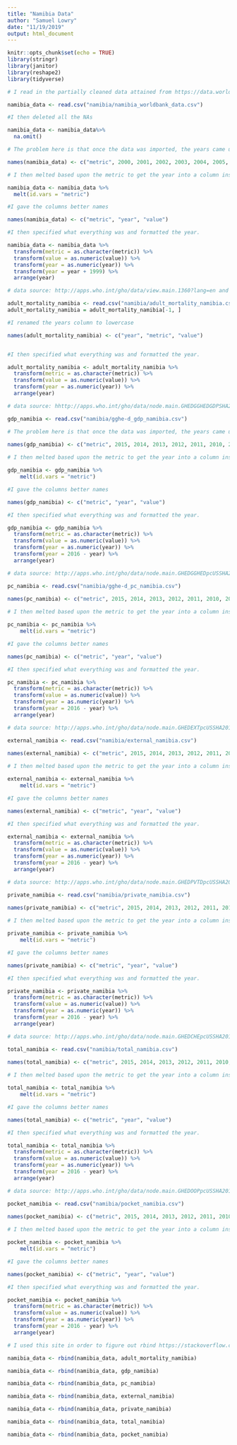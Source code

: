 ```yaml
---
title: "Namibia Data"
author: "Samuel Lowry"
date: "11/19/2019"
output: html_document
---
```


```r
knitr::opts_chunk$set(echo = TRUE)
library(stringr)
library(janitor)
library(reshape2)
library(tidyverse)
```

```r
# I read in the partially cleaned data attained from https://data.worldbank.org/country/namibia?view=chart

namibia_data <- read.csv("namibia/namibia_worldbank_data.csv")

#I then deleted all the NAs 

namibia_data <- namibia_data%>% 
  na.omit() 

# The problem here is that once the data was imported, the years came up with x in front of them, so I renamed them all. 

names(namibia_data) <- c("metric", 2000, 2001, 2002, 2003, 2004, 2005, 2006, 2007, 2008, 2009, 2010, 2011, 2012, 2013, 2014, 2015)

# I then melted based upon the metric to get the year into a column instead of row. 

namibia_data <- namibia_data %>% 
  melt(id.vars = "metric") 

#I gave the columns better names

names(namibia_data) <- c("metric", "year", "value")

#I then specified what everything was and formatted the year.

namibia_data <- namibia_data %>% 
  transform(metric = as.character(metric)) %>%
  transform(value = as.numeric(value)) %>% 
  transform(year = as.numeric(year)) %>% 
  transform(year = year + 1999) %>% 
  arrange(year)
```


```r
# data source: http://apps.who.int/gho/data/view.main.1360?lang=en and I got rid of the first row because it was for 2016, and we are just working with 2000-2015

adult_mortality_namibia <- read.csv("namibia/adult_mortality_namibia.csv") 
adult_mortality_namibia = adult_mortality_namibia[-1, ]

#I renamed the years column to lowercase 

names(adult_mortality_namibia) <- c("year", "metric", "value")


#I then specified what everything was and formatted the year.

adult_mortality_namibia <- adult_mortality_namibia %>% 
  transform(metric = as.character(metric)) %>%
  transform(value = as.numeric(value)) %>% 
  transform(year = as.numeric(year)) %>% 
  arrange(year)
```

```r
# data source: hhttp://apps.who.int/gho/data/node.main.GHEDGGHEDGDPSHA2011?lang=en

gdp_namibia <- read.csv("namibia/gghe-d_gdp_namibia.csv") 

# The problem here is that once the data was imported, the years came up with x in front of them, so I renamed them all.

names(gdp_namibia) <- c("metric", 2015, 2014, 2013, 2012, 2011, 2010, 2009, 2008, 2007, 2006, 2005, 2004, 2003, 2002, 2001, 2000)
 
# I then melted based upon the metric to get the year into a column instead of row. 

gdp_namibia <- gdp_namibia %>% 
    melt(id.vars = "metric")

#I gave the columns better names

names(gdp_namibia) <- c("metric", "year", "value")

#I then specified what everything was and formatted the year.

gdp_namibia <- gdp_namibia %>% 
  transform(metric = as.character(metric)) %>%
  transform(value = as.numeric(value)) %>% 
  transform(year = as.numeric(year)) %>% 
  transform(year = 2016 - year) %>% 
  arrange(year)
```

```r
# data source: http://apps.who.int/gho/data/node.main.GHEDGGHEDpcUSSHA2011?lang=en

pc_namibia <- read.csv("namibia/gghe-d_pc_namibia.csv") 

names(pc_namibia) <- c("metric", 2015, 2014, 2013, 2012, 2011, 2010, 2009, 2008, 2007, 2006, 2005, 2004, 2003, 2002, 2001, 2000)
 
# I then melted based upon the metric to get the year into a column instead of row. 

pc_namibia <- pc_namibia %>% 
    melt(id.vars = "metric")

#I gave the columns better names

names(pc_namibia) <- c("metric", "year", "value")

#I then specified what everything was and formatted the year.

pc_namibia <- pc_namibia %>% 
  transform(metric = as.character(metric)) %>%
  transform(value = as.numeric(value)) %>% 
  transform(year = as.numeric(year)) %>% 
  transform(year = 2016 - year) %>% 
  arrange(year)
```

```r
# data source: http://apps.who.int/gho/data/node.main.GHEDEXTpcUSSHA2011?lang=en

external_namibia <- read.csv("namibia/external_namibia.csv") 

names(external_namibia) <- c("metric", 2015, 2014, 2013, 2012, 2011, 2010, 2009, 2008, 2007, 2006, 2005, 2004, 2003, 2002, 2001, 2000)
 
# I then melted based upon the metric to get the year into a column instead of row. 

external_namibia <- external_namibia %>% 
    melt(id.vars = "metric")

#I gave the columns better names

names(external_namibia) <- c("metric", "year", "value")

#I then specified what everything was and formatted the year.

external_namibia <- external_namibia %>% 
  transform(metric = as.character(metric)) %>%
  transform(value = as.numeric(value)) %>% 
  transform(year = as.numeric(year)) %>% 
  transform(year = 2016 - year) %>% 
  arrange(year)
```

```r
# data source: http://apps.who.int/gho/data/node.main.GHEDPVTDpcUSSHA2011?lang=en

private_namibia <- read.csv("namibia/private_namibia.csv") 

names(private_namibia) <- c("metric", 2015, 2014, 2013, 2012, 2011, 2010, 2009, 2008, 2007, 2006, 2005, 2004, 2003, 2002, 2001, 2000)
 
# I then melted based upon the metric to get the year into a column instead of row. 

private_namibia <- private_namibia %>% 
    melt(id.vars = "metric")

#I gave the columns better names

names(private_namibia) <- c("metric", "year", "value")

#I then specified what everything was and formatted the year.

private_namibia <- private_namibia %>% 
  transform(metric = as.character(metric)) %>%
  transform(value = as.numeric(value)) %>% 
  transform(year = as.numeric(year)) %>% 
  transform(year = 2016 - year) %>% 
  arrange(year)
```

```r
# data source: http://apps.who.int/gho/data/node.main.GHEDCHEpcUSSHA2011?lang=en

total_namibia <- read.csv("namibia/total_namibia.csv") 

names(total_namibia) <- c("metric", 2015, 2014, 2013, 2012, 2011, 2010, 2009, 2008, 2007, 2006, 2005, 2004, 2003, 2002, 2001, 2000)
 
# I then melted based upon the metric to get the year into a column instead of row. 

total_namibia <- total_namibia %>% 
    melt(id.vars = "metric")

#I gave the columns better names

names(total_namibia) <- c("metric", "year", "value")

#I then specified what everything was and formatted the year.

total_namibia <- total_namibia %>% 
  transform(metric = as.character(metric)) %>%
  transform(value = as.numeric(value)) %>% 
  transform(year = as.numeric(year)) %>% 
  transform(year = 2016 - year) %>% 
  arrange(year)
```

```r
# data source: http://apps.who.int/gho/data/node.main.GHEDOOPpcUSSHA2011?lang=en

pocket_namibia <- read.csv("namibia/pocket_namibia.csv") 

names(pocket_namibia) <- c("metric", 2015, 2014, 2013, 2012, 2011, 2010, 2009, 2008, 2007, 2006, 2005, 2004, 2003, 2002, 2001, 2000)
 
# I then melted based upon the metric to get the year into a column instead of row. 

pocket_namibia <- pocket_namibia %>% 
    melt(id.vars = "metric")

#I gave the columns better names

names(pocket_namibia) <- c("metric", "year", "value")

#I then specified what everything was and formatted the year.

pocket_namibia <- pocket_namibia %>% 
  transform(metric = as.character(metric)) %>%
  transform(value = as.numeric(value)) %>% 
  transform(year = as.numeric(year)) %>% 
  transform(year = 2016 - year) %>% 
  arrange(year)
```

```r
# I used this site in order to figure out rbind https://stackoverflow.com/questions/10358680/adding-a-one-dataframe-to-the-the-end-of-another-data-frame-in-r and then compiled all the needed data into 

namibia_data <- rbind(namibia_data, adult_mortality_namibia)

namibia_data <- rbind(namibia_data, gdp_namibia)

namibia_data <- rbind(namibia_data, pc_namibia)

namibia_data <- rbind(namibia_data, external_namibia)

namibia_data <- rbind(namibia_data, private_namibia)

namibia_data <- rbind(namibia_data, total_namibia)

namibia_data <- rbind(namibia_data, pocket_namibia)

```



